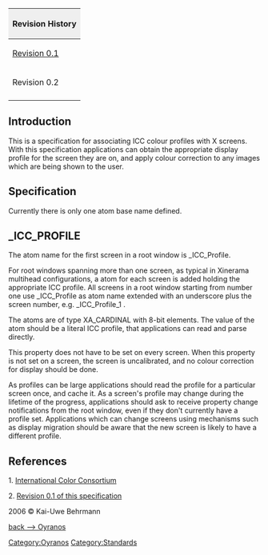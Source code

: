 {| style="width:100%;text-align:left"
|+
! style="background:#efefef;text-align:left" colspan="4" | Revision History
|-
| [http://www.burtonini.com/computing/x-icc-profiles-spec-0.1.html Revision 0.1]
| 2005-06-24 
| Ross Burton
| Initial release. Thanks to Craig Ringer, Jim Gettys, Kai-Uwe Behrmann, and Matthew Allum for feedback.
|-
| Revision 0.2
| 2006-05-03 
| Kai-Uwe Behrmann
|-
|}



== Introduction ==

This is a specification for associating ICC colour profiles with X screens. With this specification applications can obtain the appropriate display profile for the screen they are on, and apply colour correction to any images which are being shown to the user.

== Specification ==

Currently there is only one atom base name defined.

== _ICC_PROFILE ==

The atom name for the first screen in a root window is _ICC_Profile.

For root windows spanning more than one screen, as typical in Xinerama 
multihead configurations, a atom for each screen is added holding the 
appropriate ICC profile. All screens in a root window starting from 
number one use _ICC_Profile as atom name extended with an underscore plus 
the screen number, e.g. _ICC_Profile_1 .

The atoms are of type <span class="type">XA_CARDINAL</span> with 8-bit
elements. The value of the atom should be a literal ICC profile, that
applications can read and parse directly.

This property does not have to be set on every screen.  When this
property is not set on a screen, the screen is uncalibrated, and no
colour correction for display should be done.

As profiles can be large applications should read the profile for a
particular screen once, and cache it.  As a screen's profile may change
during the lifetime of the progress, applications should ask to receive
property change notifications from the root window, even if they don't
currently have a profile set.  Applications which can change screens
using mechanisms such as display migration should be aware that the new
screen is likely to have a different profile.

== References ==
 
1. [http://www.color.org International Color Consortium]

2. [http://www.burtonini.com/computing/x-icc-profiles-spec-0.1.html Revision 0.1 of this specification]


2006 &copy; Kai-Uwe Behrmann



[[Oyranos|back --> Oyranos]]

[[Category:Oyranos]]
[[Category:Standards]]